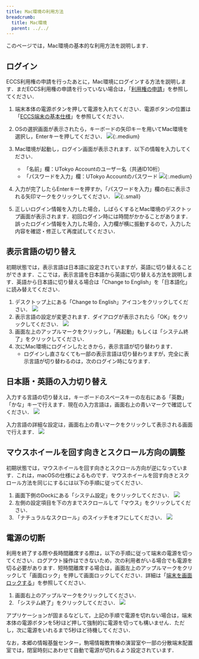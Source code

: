 ```yaml
---
title: Mac環境の利用方法
breadcrumb:
  title: Mac環境
  parent: ../../
---
```



<WwweccEol systemName="ECCS端末"/>

このページでは，Mac環境の基本的な利用方法を説明します．

## ログイン

ECCS利用権の申請を行ったあとに，Mac環境にログインする方法を説明します．まだECCS利用権の申請を行っていない場合は，「[利用権の申請](/eccs/overview/right-application)」を参照してください．

1. 端末本体の電源ボタンを押して電源を入れてください．電源ボタンの位置は「[ECCS端末の基本仕様](/eccs/overview/spec)」を参照してください．
2. OSの選択画面が表示されたら，キーボードの矢印キーを用いてMac環境を選択し，Enterキーを押してください．
   ![](refind-mac.jpg){:.medium}
3. Mac環境が起動し，ログイン画面が表示されます．以下の情報を入力してください．
   - 「名前」欄：UTokyo Accountのユーザー名（共通ID10桁）
   - 「パスワードを入力」欄：UTokyo Accountのパスワード
   ![](login.jpg){:.medium}

4. 入力が完了したらEnterキーを押すか，「パスワードを入力」欄の右に表示される矢印マークをクリックしてください．
   ![](login-button.png){:.small}
5. 正しいログイン情報を入力した場合，しばらくするとMac環境のデスクトップ画面が表示されます．初回ログイン時には時間がかかることがあります．誤ったログイン情報を入力した場合，入力欄が横に振動するので，入力した内容を確認・修正して再度試してください．

## 表示言語の切り替え

初期状態では，表示言語は日本語に設定されていますが，英語に切り替えることができます．ここでは，表示言語を日本語から英語に切り替える方法を説明します．英語から日本語に切り替える場合は「Change to English」を「日本語化」に読み替えてください．

1. デスクトップ上にある「Change to English」アイコンをクリックしてください．
   ![](change-to-english.png)
2. 表示言語の設定が変更されます．ダイアログが表示されたら「OK」をクリックしてください．
   ![](change-language-dialog.png)
3. 画面左上のアップルマークをクリックし，「再起動」もしくは「システム終了」をクリックしてください．
4. 次にMac環境にログインしたときから，表示言語が切り替わります．
   - ログインし直さなくても一部の表示言語は切り替わりますが，完全に表示言語が切り替わるのは，次のログイン時になります．

## 日本語・英語の入力切り替え

入力する言語の切り替えは，キーボードのスペースキーの左右にある「英数」「かな」キーで行えます．現在の入力言語は，画面右上の青いマークで確認してください．
![](input-icon.png)

入力言語の詳細な設定は，画面右上の青いマークをクリックして表示される画面で行えます．
![](input-menu.png)

## マウスホイールを回す向きとスクロール方向の調整

初期状態では，マウスホイールを回す向きとスクロール方向が逆になっています．これは，macOSの仕様によるものです．マウスホイールを回す向きとスクロール方法を同じにするには以下の手順に従ってください．

1. 画面下側のDockにある「システム設定」をクリックしてください．
   ![](dock-settings-icon.png)
2. 左側の設定項目を下の方までスクロールして「マウス」をクリックしてください．
3. 「ナチュラルなスクロール」のスイッチをオフにしてください．
   ![](settings-mouse.png)

## 電源の切断

利用を終了する際や長時間離席する際は，以下の手順に従って端末の電源を切ってください．ログアウト操作はできないため，次の利用者がいる場合でも電源を切る必要があります．短時間離席する場合は，画面左上のアップルマークをクリックして「画面ロック」を押して画面ロックしてください．詳細は「[端末を画面ロックする](/eccs/misc/lock)」を参照してください．

1. 画面右上のアップルマークをクリックしてください．
2. 「システム終了」をクリックしてください．
   ![](shutdown.png)

アプリケーションが固まるなどして，上記の手順で電源を切れない場合は，端末本体の電源ボタンを5秒ほど押して強制的に電源を切っても構いません．ただし，次に電源をいれるまで5秒ほど待機してください．

なお，本郷の情報基盤センター，駒場情報教育棟の演習室や一部の分散端末配置室では，閉室時刻にあわせて自動で電源が切れるよう設定されています．
